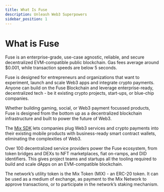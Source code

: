 ```yaml
---
title: What Is Fuse
description: Unleash Web3 Superpowers
sidebar_position: 1
---
```



# What is Fuse

Fuse is an enterprise-grade, use-case agnostic, reliable, and secure decentralized EVM-compatible public blockchain. Gas fees average around $0.001, while transaction speeds are below 5 seconds.

Fuse is designed for entrepreneurs and organizations that want to experiment, launch and scale Web3 apps and integrate crypto payments. Anyone can build on the Fuse Blockchain and leverage enterprise-ready, decentralized tech - be it existing crypto projects, start-ups, or blue-chip companies.

Whether building gaming, social, or Web3 payment focussed products, Fuse is designed from the bottom up as a decentralized blockchain infrastructure and built to power the future of Web3.

The [Mix SDK](../../readme/fuse-sdk/) lets companies plug Web3 services and crypto payments into their existing mobile products with business-ready smart contract wallets, eliminating the complexities of Web3.

Over 100 decentralized service providers power the Fuse ecosystem, from token bridges and DEXs to NFT marketplaces, fiat on-ramps, and DID identifiers. This gives project teams and startups all the tooling required to build and scale dApps on an EVM-compatible blockchain.

The network’s utility token is the Mix Token (MIX) - an ERC-20 token. It can be used as a medium of exchange, as payment to the Mix Network to approve transactions, or to participate in the network’s staking mechanism.

